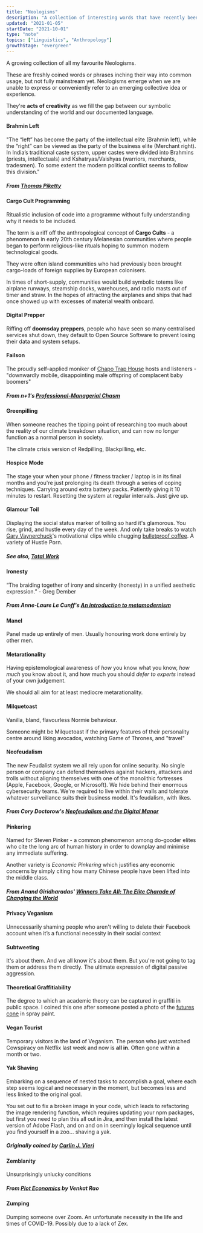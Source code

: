 ```yaml
---
title: "Neologisms"
description: "A collection of interesting words that have recently been coined"
updated: "2021-01-05"
startDate: "2021-10-01"
type: "note"
topics: ["Linguistics", "Anthropology"]
growthStage: "evergreen"
---
```


A growing collection of all my favourite Neologisms.

These are freshly coined words or phrases inching their way into common usage, but not fully mainstream yet. Neologisms emerge when we are unable to express or conveniently refer to an emerging collective idea or experience.

They're **acts of creativity** as we fill the gap between our symbolic understanding of the world and our documented language.

<SimpleCard alignLeft>

#### Brahmin Left

"The “left” has become the party of the intellectual elite (Brahmin left), while the “right” can be viewed as the party of the business elite (Merchant right). In India’s traditional caste system, upper castes were divided into Brahmins (priests, intellectuals) and Kshatryas/Vaishyas (warriors, merchants, tradesmen). To some extent the modern political conflict seems to follow this division."

##### From <a href="http://piketty.pse.ens.fr/files/Piketty2018.pdf">Thomas Piketty </a>

</SimpleCard>

<SimpleCard alignLeft>

#### Cargo Cult Programming

Ritualistic inclusion of code into a programme without fully understanding why it needs to be included.

The term is a riff off the anthropological concept of **Cargo Cults** - a phenomenon in early 20th century Melanesian communities where people began to perform religious-like rituals hoping to summon modern technological goods.

They were often island communities who had previously been brought cargo-loads of foreign supplies by European colonisers.

In times of short-supply, communities would build symbolic totems like airplane runways, steamship docks, warehouses, and radio masts out of timer and straw. In the hopes of attracting the airplanes and ships that had once showed up with excesses of material wealth onboard.

</SimpleCard>

<SimpleCard alignLeft>

#### Digital Prepper

Riffing off **doomsday preppers**, people who have seen so many centralised services shut down, they default to Open Source Software to prevent losing their data and system setups.

<TweetEmbed tweetId="1221804267083718656" />

</SimpleCard>

<SimpleCard alignLeft>

#### Failson

The proudly self-applied moniker of <a href="https://en.wikipedia.org/wiki/Chapo_Trap_House">Chapo Trap House</a> hosts and listeners - "downwardly mobile, disappointing male offspring of complacent baby boomers"

##### From n+1's <a href="https://nplusonemag.com/online-only/online-only/professional-managerial-chasm/">Professional-Managerial Chasm</a>

</SimpleCard>

<SimpleCard alignLeft>

#### Greenpilling

When someone reaches the tipping point of researching too much about the reality of our climate breakdown situation, and can now no longer function as a normal person in society.

The climate crisis version of Redpilling, Blackpilling, etc.

</SimpleCard>

<SimpleCard alignLeft>

#### Hospice Mode

The stage your when your phone / fitness tracker / laptop is in its final months and you're just prolonging its death through a series of coping techniques. Carrying around extra battery packs. Patiently giving it 10 minutes to restart. Resetting the system at regular intervals. Just give up.

</SimpleCard>

<SimpleCard alignLeft>

#### Glamour Toil

Displaying the social status marker of toiling so hard it's glamorous. You rise, grind, and hustle every day of the week. And only take breaks to watch <a href="https://www.youtube.com/watch?v=PIJElPStJpg">Gary Vaynerchuck</a>'s motivational clips while chugging <a href="https://www.bulletproof.com/recipes/bulletproof-diet-recipes/bulletproof-coffee-recipe/">bulletproof coffee</a>. A variety of Hustle Porn.

##### See also, <a href="https://www.sloww.co/total-work/">Total Work</a>

</SimpleCard>

<SimpleCard alignLeft>

#### Ironesty

“The braiding together of irony and sincerity (honesty) in a unified aesthetic expression.” - Greg Dember

##### From Anne-Laure Le Cunff's <a href="https://nesslabs.com/metamodernism">An introduction to metamodernism</a>

</SimpleCard>

<SimpleCard alignLeft>

#### Manel

Panel made up entirely of men. Usually honouring work done entirely by other men.

</SimpleCard>

<SimpleCard alignLeft>

#### Metarationality

Having epistemological awareness of _how_ you know what you know, _how much_ you know about it, and how much you should _defer to experts_ instead of your own judgement.

We should all aim for at least mediocre metarationality.

</SimpleCard>

<SimpleCard alignLeft>

#### Milquetoast

Vanilla, bland, flavourless Normie behaviour.

Someone might be Milquetoast if the primary features of their personality centre around liking avocados, watching Game of Thrones, and "travel"

</SimpleCard>

<SimpleCard alignLeft>

#### Neofeudalism

The new Feudalist system we all rely upon for online security. No single person or company can defend themselves against hackers, attackers and trolls without aligning themselves with one of the monolithic fortresses (Apple, Facebook, Google, or Microsoft). We hide behind their enormous cybersecurity teams. We're required to live within their walls and tolerate whatever surveillance suits their business model. It's feudalism, with likes.

##### From Cory Doctorow's <a href="https://locusmag.com/2021/01/cory-doctorow-neofeudalism-and-the-digital-manor/">Neofeudalism and the Digital Manor</a>

</SimpleCard>

<SimpleCard alignLeft>

#### Pinkering

Named for Steven Pinker - a common phenomenon among do-gooder elites who cite the long arc of human history in order to downplay and minimise any immediate suffering.

Another variety is _Economic Pinkering_ which justifies any economic concerns by simply citing how many Chinese people have been lifted into the middle class.

##### From Anand Giridharadas' <a href='https://en.wikipedia.org/wiki/Winners_Take_All:_The_Elite_Charade_of_Changing_the_World'>Winners Take All: The Elite Charade of Changing the World</a>

</SimpleCard>

<SimpleCard alignLeft>

#### Privacy Veganism

Unnecessarily shaming people who aren't willing to delete their Facebook account when it’s a functional necessity in their social context

</SimpleCard>

<SimpleCard alignLeft>

#### Subtweeting

It's about them. And we all know it's about them.
But you're not going to tag them or address them directly. The ultimate expression of digital passive aggression.

</SimpleCard>

<SimpleCard alignLeft>

#### Theoretical Graffitiability

The degree to which an academic theory can be captured in graffiti in public space. I coined this one after someone posted a photo of the <a href="https://sjef.nu/theory-of-change-and-the-futures-cone/">futures cone</a> in spray paint.

<TweetEmbed tweetId="1268881238934380546" />

</SimpleCard>

<SimpleCard alignLeft>

#### Vegan Tourist

Temporary visitors in the land of Veganism. The person who just watched Cowspiracy on Netflix last week and now is **all in**. Often gone within a month or two.

</SimpleCard>

<SimpleCard alignLeft>

#### Yak Shaving

Embarking on a sequence of nested tasks to accomplish a goal, where each step seems logical and necessary in the moment, but becomes less and less linked to the original goal.

You set out to fix a broken image in your code, which leads to refactoring the image rendering function, which requires updating your npm packages, but first you need to plan this all out in Jira, and then install the latest version of Adobe Flash, and on and on in seemingly logical sequence until you find yourself in a zoo... shaving a yak.

##### Originally coined by <a href="https://projects.csail.mit.edu/gsb/old-archive/gsb-archive/gsb2000-02-11">Carlin J. Vieri</a>

</SimpleCard>

<SimpleCard alignLeft>

#### Zemblanity

Unsurprisingly unlucky conditions

##### From <a href="https://www.ribbonfarm.com/2020/03/09/plot-economics/">Plot Economics</a> by Venkat Rao

</SimpleCard>

<SimpleCard alignLeft>

#### Zumping

Dumping someone over Zoom. An unfortunate necessity in the life and times of COVID-19.
Possibly due to a lack of Zex.

</SimpleCard>
